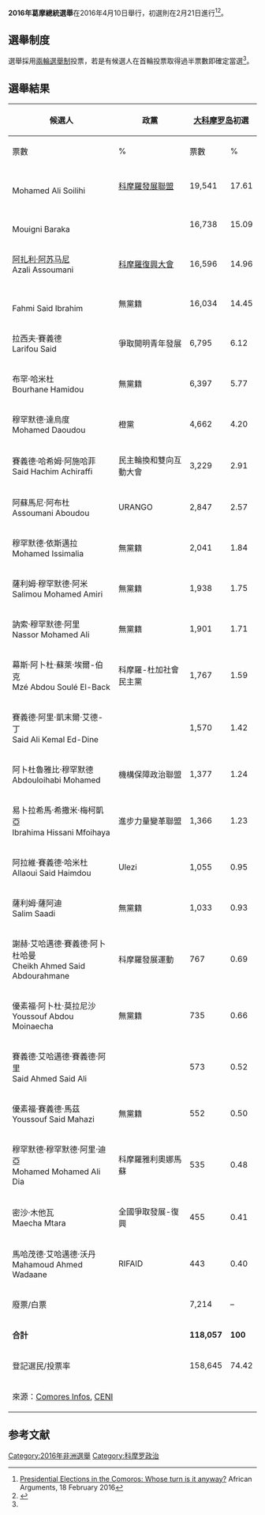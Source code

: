 {{Infobox election
| election_name     = 2016年葛摩總統選舉
| country           = Comoros
| type              = presidential
| vote_type         = 
| ongoing           = no
| previous_election = 2010年葛摩總統選舉
| previous_year     = 2010
| election_date     = 2016年2月21日（初選）<br>2016年4月10日（全國）
| next_election     = 2019年科摩羅總統選舉
| next_year         = 2019
| votes_for_election=  
| needed_votes      =  

| nominee1   = {{nowrap|[[阿扎利·阿苏马尼|阿扎利·阿苏马尼]]}}
| party1     = [[復興科摩羅大會|科摩羅復興大會]]
| popular_vote1 = 79,429
| percentage1 = 40.98%

| nominee2    = {{nowrap|{{link-fr|穆罕默德·阿里·薩利赫|Mohamed Ali Soilihi}}}}
| party2      = [[科摩羅發展聯盟|科摩羅發展聯盟]]
| popular_vote2 = 77,285
| percentage2 = 39.87%

| nominee3    = {{nowrap|{{link-fr|穆尼·巴羅克|Mouigni Baraka Saïd Soilihi}}}}
| party3      = {{le|科摩羅民主聯盟|Democratic Rally of the Comoros}}
| popular_vote3 = 37,116
| percentage3 = 19.15%

<!-- map -->
| map_image         = 
| map_size          =  
| map_caption       =

<!-- bottom -->
| title             = [[科摩罗总统|总统]]
| before_election   = [[伊基利盧·杜瓦尼納|伊基利盧·杜瓦尼納]]
| before_party      = [[巴博運動|巴博運動]]
| posttitle         = 
| after_election    = [[阿扎利·阿苏马尼|阿扎利·阿苏马尼]]
| after_party       = [[復興科摩羅大會|科摩羅復興大會]]
}}

'''2016年葛摩總統選舉'''在2016年4月10日舉行，初選則在2月21日進行<ref>[http://africanarguments.org/2016/02/18/presidential-elections-in-the-comoros-whose-turn-is-it-anyway/ Presidential Elections in the Comoros: Whose turn is it anyway?] {{Wayback|url=http://africanarguments.org/2016/02/18/presidential-elections-in-the-comoros-whose-turn-is-it-anyway/ |date=20160224011606 }} African Arguments, 18 February 2016</ref><ref name=":0">{{Cite web|url=http://www.africanews.com/2016/04/04/comoros-key-presidential-poll-runoff-set-for-sunday-april-10/|title=Comoros: Key presidential poll runoff set for Sunday, April 10|website=africanews.channel|access-date=2016-04-05|archive-date=2018-10-05|archive-url=https://web.archive.org/web/20181005003548/http://www.africanews.com/2016/04/04/comoros-key-presidential-poll-runoff-set-for-sunday-april-10/|dead-url=no}}</ref>。

==選舉制度==
選舉採用[[兩輪選舉制|兩輪選舉制]]投票，若是有候選人在首輪投票取得過半票數即確定當選<ref name=":0" />。

==選舉結果==
{| class=wikitable style=text-align:right
!rowspan=2|候選人
!rowspan=2|政黨
!colspan=2|[[大科摩罗岛|大科摩罗岛]]初選
!colspan=2|第二輪
|-
!票數
!%
!票數
!%
|-
|align=left|{{link-fr|穆罕默德·阿里·薩利赫|Mohamed Ali Soilihi}}<br>Mohamed Ali Soilihi||align=left|[[科摩羅發展聯盟|科摩羅發展聯盟]]||19,541||17.61||77,285||39.87
|-
|align=left|{{link-fr|穆尼·巴羅克|Mouigni Baraka Saïd Soilihi}}<br>Mouigni Baraka||align=left|{{le|科摩羅民主聯盟|Democratic Rally of the Comoros}}||16,738||15.09||37,116||19.15
|-
|align=left|[[阿扎利·阿苏马尼|阿扎利·阿苏马尼]]<br>Azali Assoumani||align=left|[[復興科摩羅大會|科摩羅復興大會]]||16,596||14.96||79,429||40.98
|-
|align=left|{{le|法赫米·賽義德·易卜拉欣·埃爾·馬切利|Fahmi Said Ibrahim El Maceli|法赫米·賽義德·易卜拉欣}}<br>Fahmi Said Ibrahim||align=left|無黨籍||16,034||14.45||colspan=2 rowspan=22|
|-
|align=left|拉西夫·賽義德<br>Larifou Said||align=left|爭取開明青年發展||6,795||6.12
|-
|align=left|布罕·哈米杜<br>Bourhane Hamidou||align=left|無黨籍||6,397||5.77
|-
|align=left|穆罕默德·達烏度<br>Mohamed Daoudou||align=left|橙黨||4,662||4.20
|-
|align=left|賽義德·哈希姆·阿施哈菲<br>Said Hachim Achiraffi||align=left|民主輪換和雙向互動大會||3,229||2.91
|-
|align=left|阿蘇馬尼·阿布杜<br>Assoumani Aboudou||align=left|URANGO||2,847||2.57
|-
|align=left|穆罕默德·依斯邁拉<br>Mohamed Issimalia||align=left|無黨籍||2,041||1.84
|-
|align=left|薩利姆·穆罕默德·阿米<br>Salimou Mohamed Amiri||align=left|無黨籍||1,938||1.75
|-
|align=left|訥索·穆罕默德·阿里<br>Nassor Mohamed Ali||align=left|無黨籍||1,901||1.71
|-
|align=left|幕斯·阿卜杜·蘇萊·埃爾-伯克<br>Mzé Abdou Soulé El-Back||align=left|科摩羅-杜加社會民主黨||1,767||1.59
|-
|align=left|賽義德·阿里·凱末爾·艾德-丁<br>Said Ali Kemal Ed-Dine|| ||1,570||1.42
|-
|align=left|阿卜杜魯雅比·穆罕默德<br>Abdouloihabi Mohamed||align=left|機構保障政治聯盟||1,377||1.24
|-
|align=left|易卜拉希馬·希撒米·梅柯凱亞<br>Ibrahima Hissani Mfoihaya||align=left|進步力量變革聯盟||1,366||1.23
|-
|align=left|阿拉維·賽義德·哈米杜<br>Allaoui Said Haimdou||align=left|Ulezi||1,055||0.95
|-
|align=left|薩利姆·薩阿迪<br>Salim Saadi||align=left|無黨籍||1,033||0.93
|-
|align=left|謝赫·艾哈邁德·賽義德·阿卜杜哈曼<br>Cheikh Ahmed Said Abdourahmane||align=left|科摩羅發展運動||767||0.69
|-
|align=left|優素福·阿卜杜·莫拉尼沙<br>Youssouf Abdou Moinaecha||align=left|無黨籍||735||0.66
|-
|align=left|賽義德·艾哈邁德·賽義德·阿里<br>Said Ahmed Said Ali||align=left|{{le|科摩羅進展聯盟|Comorian Union for Progress}}||573||0.52
|-
|align=left|優素福·賽義德·馬茲<br>Youssouf Said Mahazi||align=left|無黨籍||552||0.50
|-
|align=left|穆罕默德·穆罕默德·阿里·迪亞<br>Mohamed Mohamed Ali Dia||align=left|科摩羅雅利奧娜馬蘇||535||0.48
|-
|align=left|密沙·木他瓦<br>Maecha Mtara||align=left|全國爭取發展-復興||455||0.41
|-
|align=left|馬哈茂德·艾哈邁德·沃丹<br>Mahamoud Ahmed Wadaane||align=left|RIFAID||443||0.40
|-
|align=left colspan=2|廢票/白票||7,214||–||11,880||–
|-
|align=left colspan=2|'''合計'''||'''118,057'''||'''100'''||'''204,113'''||'''100'''
|-
|align=left colspan=2|登記選民/投票率||158,645||74.42||301,006||67.81
|-
|align=left colspan=6|來源：[http://www.comores-infos.net/presidentielle-mamadou-mouigni-baraka-et-azali-au-second-tour/ Comores Infos]{{Wayback|url=http://www.comores-infos.net/presidentielle-mamadou-mouigni-baraka-et-azali-au-second-tour/ |date=20160503180841 }}, [https://www.facebook.com/cenicomores/photos/pcb.599902023503081/599901876836429/?type=3&theater CENI]{{Wayback|url=https://www.facebook.com/cenicomores/photos/pcb.599902023503081/599901876836429/?type=3&theater |date=20190214171509 }}
|}

==参考文献==
{{reflist}}

{{科摩羅選舉}}
[[Category:2016年非洲選舉|Category:2016年非洲選舉]]
[[Category:科摩罗政治|Category:科摩罗政治]]